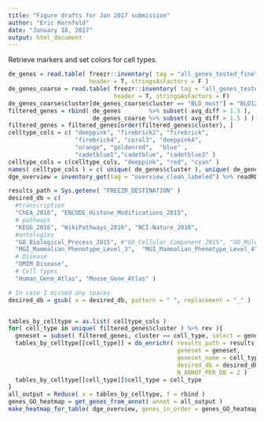 ```yaml
---
title: "Figure drafts for Jan 2017 submission"
author: "Eric Kernfeld"
date: "January 18, 2017"
output: html_document
---
```


Retrieve markers and set colors for cell types.

```r
de_genes = read.table( freezr::inventory( tag = "all_genes_tested_fine" ),
                       header = T, stringsAsFactors = F )
de_genes_coarse = read.table( freezr::inventory( tag = "all_genes_tested_coarse" ),
                              header = T, stringsAsFactors = F)
de_genes_coarse$cluster[de_genes_coarse$cluster == "BLD_most"] = "BLD1234"
filtered_genes = rbind( de_genes        %>% subset( avg_diff > 1.5 ), 
                        de_genes_coarse %>% subset( avg_diff > 1.5 ) )
filtered_genes = filtered_genes[order(filtered_genes$cluster), ]
celltype_cols = c( "deeppink", "firebrick2", "firebrick",
                   "firebrick4", "coral3", "deeppink4", 
                   "orange", "goldenrod",  "blue" ,
                   "cadetblue1","cadetblue", "cadetblue3" )
celltype_cols = c(celltype_cols, "deeppink", "red", "cyan" )
names( celltype_cols ) = c( unique( de_genes$cluster ), unique( de_genes_coarse$cluster ) )
dge_overview = inventory_get(tag = "overview_clean_labeled") %>% readRDS
```

```r
results_path = Sys.getenv( "FREEZR_DESTINATION" )
desired_db = c(   
  #transcription
  "ChEA_2016", "ENCODE_Histone_Modifications_2015",
  # pathways
  "KEGG_2016", "WikiPathways_2016", "NCI-Nature_2016",
  #ontologies
  "GO_Biological_Process_2015", #"GO_Cellular_Component_2015", "GO_Molecular_Function_2015", 
  "MGI_Mammalian_Phenotype_Level_3",  "MGI_Mammalian_Phenotype_Level_4", 
  # Disease
  "OMIM_Disease",
  # Cell types
  "Human_Gene_Atlas", "Mouse_Gene_Atlas" )

# In case I missed any spaces
desired_db = gsub( x = desired_db, pattern = " ", replacement = "_" )


tables_by_celltype = as.list( celltype_cols )
for( cell_type in unique( filtered_genes$cluster ) %>% rev ){
  geneset = subset( filtered_genes, cluster == cell_type, select = gene )[[1]]
  tables_by_celltype[[cell_type]] = do_enrichr( results_path = results_path, 
                                                geneset = geneset, 
                                                geneset_name = cell_type, 
                                                desired_db = desired_db, 
                                                N_ANNOT_PER_DB = 2 )
  tables_by_celltype[[cell_type]]$cell_type = cell_type
}
all_output = Reduce( x = tables_by_celltype, f = rbind )
genes_GO_heatmap = get_genes_from_annot( annot = all_output )
make_heatmap_for_table( dge_overview, genes_in_order = genes_GO_heatmap$gene, desired_cluster_order = )

```
